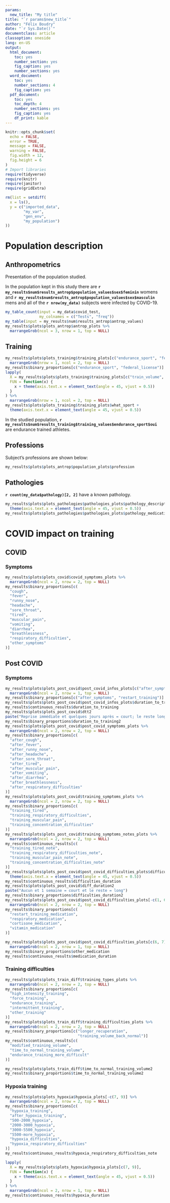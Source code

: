 ```yaml
---
params:
  new_title: "My title"
title: "`r params$new_title`"
author: "Félix Boudry"
date: "`r Sys.Date()`"
documentclass: article
classoption: oneside
lang: en-US
output:
  html_document: 
    toc: yes
    number_section: yes
    fig_caption: yes
    number_sections: yes
  word_document:
    toc: yes
    number_sections: 4
    fig_caption: yes
  pdf_document: 
    toc: yes
    toc_depth: 4
    number_sections: yes
    fig_caption: yes
    df_print: kable
---
```


```r
knitr::opts_chunk$set(
  echo = FALSE,
  error = TRUE,
  message = FALSE,
  warning = FALSE,
  fig.width = 12,
  fig.height = 6
)
# Import libraries
require(tidyverse)
require(knitr)
require(janitor)
require(gridExtra)
```

```r
rm(list = setdiff(
  x = ls(),
  y = c("imported_data",
        "my_var",
        "gen_env",
        "my_population")
))
```

# Population description

## Anthropometrics

Presentation of the population studied.

In the population kept in this study there are
**`r my_results$num$results_antrop$population_values$sex$feminin`** womens and
**`r my_results$num$results_antrop$population_values$sex$masculin`** mens and all of the
**`r nrow(my_data)`** subjects were infected by COVID-19.

```r
my_table_count(input = my_data$covid_test,
               my_colnames = c("Tests", "freq"))
my_table(input = my_results$num$results_antrop$antrop_values)
my_results$plots$plots_antrop$antrop_plots %>%
  marrangeGrob(ncol = 3, nrow = 1, top = NULL)
```

## Training

```r
my_results$plots$plots_training$training_plots[c("endurance_sport", "federal_license")] %>%
  marrangeGrob(nrow = 1, ncol = 2, top = NULL)
my_results$binary_proportions[c("endurance_sport", "federal_license")]
lapply(
  X = my_results$plots$plots_training$training_plots[c("train_volume", "train_sessions_week", "train_method")],
  FUN = function(x) {
    x + theme(axis.text.x = element_text(angle = 45, vjust = 0.5))
  }
) %>%
  marrangeGrob(nrow = 1, ncol = 2, top = NULL)
my_results$plots$plots_training$training_plots$what_sport +
  theme(axis.text.x = element_text(angle = 45, vjust = 0.5))
```

In the studied population, **`r my_results$num$results_training$training_values$endurance_sport$oui`** are endurance
trained athletes.

## Professions

Subject's professions are shown below:

```r
my_results$plots$plots_antrop$population_plots$profession
```

## Pathologies

**`r count(my_data$pathology)[2, 2]`** have a known pathology.

```r
my_results$plots$plots_pathologies$pathologies_plots$pathology_description +
  theme(axis.text.x = element_text(angle = 45, vjust = 0.5))
my_results$plots$plots_pathologies$pathologies_plots$pathology_medication
```

# COVID impact on training

## COVID

### Symptoms

```r
my_results$plots$plots_covid$covid_symptoms_plots %>%
  marrangeGrob(ncol = 2, nrow = 2, top = NULL)
my_results$binary_proportions[c(
  "cough",
  "fever",
  "runny_nose",
  "headache",
  "sore_throat",
  "tired",
  "muscular_pain",
  "vomiting",
  "diarrhea",
  "breathlessness",
  "respiratory_difficulties",
  "other_symptoms"
)]
```

## Post COVID

### Symptoms

```r
my_results$plots$plots_post_covid$post_covid_infos_plots[c("after_symptoms", "restart_training")] %>%
  marrangeGrob(ncol = 2, nrow = 1, top = NULL)
my_results$binary_proportions[c("after_symptoms", "restart_training")]
my_results$plots$plots_post_covid$post_covid_infos_plots$duration_to_training
my_results$continuous_results$duration_to_training
my_results$plots$plots_post_covid$dtt2
paste("Reprise immédiate et quelques jours après = court; le reste long")
my_results$binary_proportions$duration_to_training2
my_results$plots$plots_post_covid$post_covid_symptoms_plots %>%
  marrangeGrob(ncol = 2, nrow = 2, top = NULL)
my_results$binary_proportions[c(
  "after_cough",
  "after_fever",
  "after_runny_nose",
  "after_headache",
  "after_sore_throat",
  "after_tired",
  "after_muscular_pain",
  "after_vomiting",
  "after_diarrhea",
  "after_breathlessness",
  "after_respiratory_difficulties"
)]
my_results$plots$plots_post_covid$training_symptoms_plots %>%
  marrangeGrob(ncol = 2, nrow = 2, top = NULL)
my_results$binary_proportions[c(
  "training_tired",
  "training_respiratory_difficulties",
  "training_muscular_pain",
  "training_concentration_difficulties"
)]
my_results$plots$plots_post_covid$training_symptoms_notes_plots %>%
  marrangeGrob(ncol = 2, nrow = 2, top = NULL)
my_results$continuous_results[c(
  "training_tired_note",
  "training_respiratory_difficulties_note",
  "training_muscular_pain_note",
  "training_concentration_difficulties_note"
)]
my_results$plots$plots_post_covid$post_covid_difficulties_plots$difficulties_duration +
  theme(axis.text.x = element_text(angle = 45, vjust = 0.5))
my_results$continuous_results$difficulties_duration
my_results$plots$plots_post_covid$diff_duration2
paste("Aucun et 1 semaine = court et le reste = long")
my_results$binary_proportions$difficulties_duration2
my_results$plots$plots_post_covid$post_covid_difficulties_plots[-c(1, 6, 7)] %>%
  marrangeGrob(ncol = 2, nrow = 2, top = NULL)
my_results$binary_proportions[c(
  "restart_training_medication",
  "respiratory_medication",
  "cortisone_medication",
  "vitamin_medication"
)]
```

```r
my_results$plots$plots_post_covid$post_covid_difficulties_plots[c(6, 7)] %>%
  marrangeGrob(ncol = 2, nrow = 1, top = NULL)
my_results$binary_proportions$other_medication
my_results$continuous_results$medication_duration
```

### Training difficulties

```r
my_results$plots$plots_train_diff$training_types_plots %>%
  marrangeGrob(ncol = 2, nrow = 2, top = NULL)
my_results$binary_proportions[c(
  "high_intensity_training",
  "force_training",
  "endurance_training",
  "intermittent_training",
  "other_training"
)]
my_results$plots$plots_train_diff$training_difficulties_plots %>%
  marrangeGrob(ncol = 2, nrow = 2, top = NULL)
my_results$binary_proportions[c("longer_recuperation",
                                "training_volume_back_normal")]
my_results$continuous_results[c(
  "modified_training_volume",
  "time_to_normal_training_volume",
  "endurance_training_more_difficult"
)]

my_results$plots$plots_train_diff$time_to_normal_training_volume2
my_results$binary_proportions$time_to_normal_training_volume2
```

### Hypoxia training

```r
my_results$plots$plots_hypoxia$hypoxia_plots[-c(7, 9)] %>%
  marrangeGrob(ncol = 2, nrow = 2, top = NULL)
my_results$binary_proportions[c(
  "hypoxia_training",
  "after_hypoxia_training",
  "500-2000_hypoxia",
  "2000-3000_hypoxia",
  "3000-5500_hypoxia",
  "5500-more_hypoxia",
  "hypoxia_difficulties",
  "hypoxia_respiratory_difficulties"
)]
my_results$continuous_results$hypoxia_respiratory_difficulties_note
```

```r
lapply(
  X = my_results$plots$plots_hypoxia$hypoxia_plots[c(7, 9)],
  FUN = function(x) {
    x + theme(axis.text.x = element_text(angle = 45, vjust = 0.5))
  }
) %>%
  marrangeGrob(ncol = 2, nrow = 1, top = NULL)
my_results$continuous_results$hypoxia_duration
```

